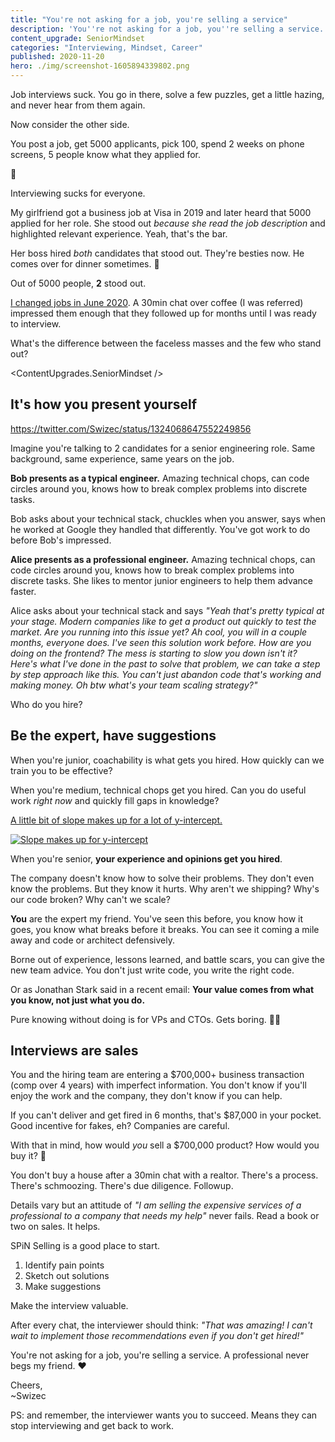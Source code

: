 ```yaml
---
title: "You're not asking for a job, you're selling a service"
description: 'You''re not asking for a job, you''re selling a service. The true question behind every interview is "How can you help us?"'
content_upgrade: SeniorMindset
categories: "Interviewing, Mindset, Career"
published: 2020-11-20
hero: ./img/screenshot-1605894339802.png
---
```



Job interviews suck. You go in there, solve a few puzzles, get a little hazing, and never hear from them again.

Now consider the other side.

You post a job, get 5000 applicants, pick 100, spend 2 weeks on phone screens, 5 people know what they applied for.

💩

Interviewing sucks for everyone.

My girlfriend got a business job at Visa in 2019 and later heard that 5000 applied for her role. She stood out _because she read the job description_ and highlighted relevant experience. Yeah, that's the bar.

Her boss hired _both_ candidates that stood out. They're besties now. He comes over for dinner sometimes. 🍲

Out of 5000 people, **2** stood out.

[I changed jobs in June 2020](https://swizec.com/blog/how-to-grow-as-a-senior-engineer-or-why-i-got-a-new-job). A 30min chat over coffee (I was referred) impressed them enough that they followed up for months until I was ready to interview.

What's the difference between the faceless masses and the few who stand out?

<ContentUpgrades.SeniorMindset />

## It's how you present yourself

https://twitter.com/Swizec/status/1324068647552249856

Imagine you're talking to 2 candidates for a senior engineering role. Same background, same experience, same years on the job.

**Bob presents as a typical engineer.** Amazing technical chops, can code circles around you, knows how to break complex problems into discrete tasks.

Bob asks about your technical stack, chuckles when you answer, says when he worked at Google they handled that differently. You've got work to do before Bob's impressed.

**Alice presents as a professional engineer.** Amazing technical chops, can code circles around you, knows how to break complex problems into discrete tasks. She likes to mentor junior engineers to help them advance faster.

Alice asks about your technical stack and says _"Yeah that's pretty typical at your stage. Modern companies like to get a product out quickly to test the market. Are you running into this issue yet? Ah cool, you will in a couple months, everyone does. I've seen this solution work before. How are you doing on the frontend? The mess is starting to slow you down isn't it? Here's what I've done in the past to solve that problem, we can take a step by step approach like this. You can't just abandon code that's working and making money. Oh btw what's your team scaling strategy?"_

Who do you hire?

## Be the expert, have suggestions

When you're junior, coachability is what gets you hired. How quickly can we train you to be effective?

When you're medium, technical chops get you hired. Can you do useful work _right now_ and quickly fill gaps in knowledge?

[A little bit of slope makes up for a lot of y-intercept.](https://gist.github.com/gtallen1187/e83ed02eac6cc8d7e185)

[![Slope makes up for y-intercept](./img/Slope-makes-up-for-y-interceptj4g1cg.png)](https://gist.github.com/gtallen1187/e83ed02eac6cc8d7e185)

When you're senior, **your experience and opinions get you hired**.

The company doesn't know how to solve their problems. They don't even know the problems. But they know it hurts. Why aren't we shipping? Why's our code broken? Why can't we scale?

**You** are the expert my friend. You've seen this before, you know how it goes, you know what breaks before it breaks. You can see it coming a mile away and code or architect defensively.

Borne out of experience, lessons learned, and battle scars, you can give the new team advice. You don't just write code, you write the right code.

Or as Jonathan Stark said in a recent email: **Your value comes from what you know, not just what you do.**

Pure knowing without doing is for VPs and CTOs. Gets boring. 🤷‍♂️

## Interviews are sales

You and the hiring team are entering a $700,000+ business transaction (comp over 4 years) with imperfect information. You don't know if you'll enjoy the work and the company, they don't know if you can help.

If you can't deliver and get fired in 6 months, that's $87,000 in your pocket. Good incentive for fakes, eh? Companies are careful.

With that in mind, how would _you_ sell a $700,000 product? How would you buy it? 🤔

You don't buy a house after a 30min chat with a realtor. There's a process. There's schmoozing. There's due diligence. Followup.

Details vary but an attitude of _"I am selling the expensive services of a professional to a company that needs my help"_ never fails. Read a book or two on sales. It helps.

SPiN Selling is a good place to start.

1.  Identify pain points
2.  Sketch out solutions
3.  Make suggestions

Make the interview valuable.

After every chat, the interviewer should think: _"That was amazing! I can't wait to implement those recommendations even if you don't get hired!"_

You're not asking for a job, you're selling a service. A professional never begs my friend. ❤️

Cheers,<br/>
~Swizec

PS: and remember, the interviewer wants you to succeed. Means they can stop interviewing and get back to work.
